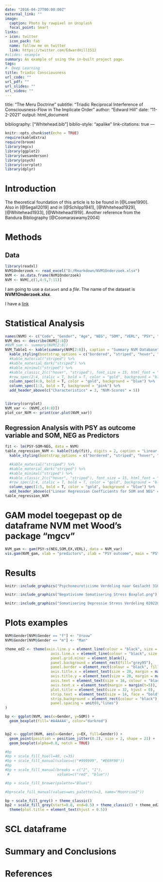 ```yaml
---
date: "2016-04-27T00:00:00Z"
external_link: ""
image:
  caption: Photo by rawpixel on Unsplash
  focal_point: Smart
links:
- icon: twitter
  icon_pack: fab
  name: follow me on twitter
  link: https://twitter.com/EdwardHill1512
#slides: example
summary: An example of using the in-built project page.
tags:
#- Deep Learning
title: Triadic Consciousness
url_code: ""
url_pdf: ""
url_slides: ""
url_video: ""
---
```


title: "The Meru Doctrine"
subtitle: "Triadic Reciprocal Interference of Consciousness-Flow in The Implicate Order"
author: "Edward Hill"
date: "11-2-2021"
output: html_document

bibliography: ["Whitehead.bib"]
biblio-style: "apalike"
link-citations: true
---

```r
knitr::opts_chunk$set(echo = TRUE)
require(kableExtra)
require(broom)
library(mgcv)
library(ggplot2)
library(wesanderson)
library(psych)
library(corrplot)
library(dplyr)
```

# Introduction

The theoretical foundation of this article is to be found in [@Lowe1990]. Also in [@Segall2019]  and in [@Schilpp1941], [@Whitehead1929], [@Whitehead1933], [@Whitehead1919]. Another reference from the Bandura Bibliography [@Coomaraswamy2004]


# Methods

## Data

```r
library(readxl)
NVM1Onderzoek <- read_excel("D:/Rmarkdown/NVM1Onderzoek.xlsx")
NVM <- as.data.frame(NVM1Onderzoek)
NVM <- NVM[,c(1,4:5,7:11)]
```

I am going to use a `dataset` and a *file*. The name of the dataset is **NVM1Onderzoek.xlsx**. 

I have a [link](https://www.totalegezondheid.nl)

# Statistical Analysis

```r
names(NVM) <- c("Code", "Gender", "Age", "NEG", "SOM", "VERL", "PSY", "EX")
NVM_des <- describe(NVM[2:8])
#NVM_sum <- summary(NVM[2:8])
NVM_Table1 <- kable(summary(NVM[2:8]), caption = "Summary NVM Database") %>% 
  kable_styling(bootstrap_options = c("bordered", "striped", "hover", "condensed", "responsive"), full_width = FALSE) %>% 
  #kable_material("striped") %>% 
  #kable_material_dark("striped") %>% 
  #kable_minimal("striped") %>% 
  #kable_classic_2(c("hover", "striped"), font_size = 15, html_font = "sans") %>% 
  #row_spec(2:4, italic = T, bold = T, color = "gold", background = "blue") %>% 
  column_spec(4:8, bold = T, color = "gold", background = "blue") %>% 
  column_spec(1:3, bold = T, background = "pink") %>% 
  add_header_above(c("Characteristics" = 3, "NVM-Scores" = 5))
  
```

```r
library(corrplot)
NVM_var <- (NVM[,c(4:8)]) 
plot_cor_NVM <- print(cor.plot(NVM_var))
```
## Regression Analysis with PSY as outcome variable and SOM, NEG as Predictors

```r
fit <- lm(PSY~SOM+NEG, data = NVM)
table_regression_NVM <- kable(tidy(fit), digits = 2, caption = "Linear Regression Model for NVM") %>% 
  kable_styling(bootstrap_options = c("bordered", "striped", "hover", "condensed", "responsive"), full_width = F) %>% 

  #kable_material("striped") %>% 
  #kable_material_dark("striped") %>% 
  #kable_minimal("striped") %>% 
  #kable_classic_2(c("hover", "striped"), font_size = 15, html_font = "sans") %>% 
  #row_spec(2:4, italic = T, bold = T, color = "gold", background = "blue") %>% 
  column_spec(1:5, bold = T, color = "gold", background = "blue") %>% 
  add_header_above(c("Linear Regression Coefficients for SOM and NEG" = 5))
table_regression_NVM
```

# GAM model toegepast op de dataframe NVM met Wood's package "mgcv"


```r
NVM_gam <- gam(PSY~s(NEG,SOM,EX,VERL), data = NVM_var) 
vis.gam(NVM_gam, xlab = "predictors", zlab = "PSY outcome", main = "PSY ~ predictors")
```

# Results

```r
knitr::include_graphics("Psychoneuroticisme Verdeling naar Geslacht 31012021.png")

knitr::include_graphics("Negativisme Somatisering Stress Boxplot.png")

knitr::include_graphics("Somatisering Depressie Stress Verdeling 02022021.png")

```

# Plots examples
```r
NVM$Gender[NVM$Gender == "f"] <- "Vrouw"
NVM$Gender[NVM$Gender == "m"] <- "Man"

theme_ed2 <- theme(axis.line.y = element_line(colour = "black", size = 0.1),
                     axis.line.x = element_line(colour = "black", size = 0.1),
                     panel.grid.minor = element_blank(),
                     panel.background = element_rect(fill="grey95"),
                     panel.border = element_rect(colour = "black", fill = NA),
                     axis.title.x = element_text(size = 20, margin = margin(5,0,0,0)),
                     axis.title.y = element_text(size = 20, margin = margin(0,10,0,0)),
                     axis.text = element_text(size = 16, colour = "black"),
                     axis.text.x = element_text(margin = margin(t=5)),
                     plot.title = element_text(size = 32, hjust = 0),
                     strip.text = element_text(size = 14, face = "bold"),
                     strip.background = element_rect(colour = "black"),
                     panel.spacing = unit(0,"lines")
)

bp <- ggplot(NVM, aes(x=Gender, y=SOM)) +
  geom_boxplot(fill='#A4A4A4', color="darkred")


bp2 <- ggplot(NVM, aes(x=Gender, y=EX, fill=Gender)) +
  geom_point(position = position_jitter(0.2), size = 2, shape = 21) +
  geom_boxplot(alpha=0.8, notch = TRUE)

#bp
#bp + scale_fill_hue(l=40, c=35)
#bp + scale_fill_manual(values=c("#999999", "#E69F00"))
#bp
#bp + scale_fill_manual(breaks = c("2", "1"), 
 #                      values=c("red", "blue"))

#bp + scale_fill_brewer(palette="Blues")

#bp+scale_fill_manual(values=wes_palette(n=3, name="Moonrise2"))

bp + scale_fill_grey() + theme_classic()
bp2 + scale_fill_grey(start=0.8, end=0.5) + theme_classic() + theme_ed2 + ggtitle("Exraversie naar Geslacht") + 
  theme(plot.title = element_text(hjust = 0.5))

```

# SCL dataframe

# Summary and Conclusions

# References


